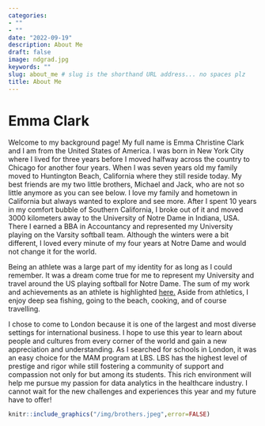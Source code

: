 ```yaml
---
categories:  
- ""  
- ""
date: "2022-09-19"
description: About Me
draft: false
image: ndgrad.jpg 
keywords: ""
slug: about_me # slug is the shorthand URL address... no spaces plz
title: About Me
---
```


# Emma Clark

Welcome to my background page! My full name is Emma Christine Clark and I am from the United States of America. I was born in New York City where I lived for three years before I moved halfway across the country to Chicago for another four years. When I was seven years old my family moved to Huntington Beach, California where they still reside today. My best friends are my two little brothers, Michael and Jack, who are not so little anymore as you can see below. I love my family and hometown in California but always wanted to explore and see more. After I spent 10 years in my comfort bubble of Southern California, I broke out of it and moved 3000 kilometers away to the University of Notre Dame in Indiana, USA. There I earned a BBA in Accountancy and represented my University playing on the Varsity softball team. Although the winters were a bit different, I loved every minute of my four years at Notre Dame and would not change it for the world.

Being an athlete was a large part of my identity for as long as I could remember. It was a dream come true for me to represent my University and travel around the US playing softball for Notre Dame. The sum of my work and achievements as an athlete is highlighted [here.](https://und.com/roster/emma-clark-2/) Aside from athletics, I enjoy deep sea fishing, going to the beach, cooking, and of course travelling.

I chose to come to London because it is one of the largest and most diverse settings for international business. I hope to use this year to learn about people and cultures from every corner of the world and gain a new appreciation and understanding. As I searched for schools in London, it was an easy choice for the MAM program at LBS. LBS has the highest level of prestige and rigor while still fostering a community of support and compassion not only for but among its students. This rich environment will help me pursue my passion for data analytics in the healthcare industry. I cannot wait for the new challenges and experiences this year and my future have to offer!

```r
knitr::include_graphics("/img/brothers.jpeg",error=FALSE)
```
